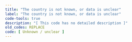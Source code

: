 ```yaml
---
title: "The country is not known, or data is unclear"
label: "The country is not known, or data is unclear"
code-tools: true
description: "[ This code has no detailed description ]"
old_codes: REPLACE
code: [ Unknown / unclear ]
---
```

